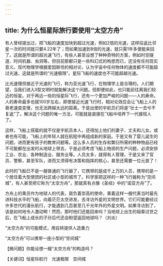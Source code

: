 ```yaml
---
---
---
```

title: 为什么恒星际旅行要使用“太空方舟”
---




有人曾经提出过，把飞船的速度加快到超过光速，例如2倍的光速，这样往返比邻星一次的时间就只要4.22年了；而如果加速到8倍的光速，就只需1年多便能来回了。这就是所谓的超光速飞行，有些人甚至设想了种种奇特的方案，例如时空隧道、时间机器、虫洞等。但目前那都只是一些科幻式的构思而已，还没有任何现实意义。现代物理学根据爱因斯坦的相对论，认为宇宙中任何物体的速度都不可能超过光速，这就是所谓的“光速极限”。星际飞船的速度也不可能超越光速。

比光速慢但接近于光速的飞行，称为亚光速飞行，在物理学上是合理的。人们期望，当我们进入Ⅱ型文明时就能解决这个问题。但即便如此，也只能前往离我们较近的恒星。对于再远一些的恒星际飞行，还有一个更加严峻的问题——人的寿命。人的寿命最多也就100岁左右，即使接近光速飞行时，相对论效应会让飞船上人的衰老速度变慢，也无法跨越太远的距离。于是出使的宇航员们将是“壮士一去兮不复返”了。解决这个问题的唯一方法，可能就是直接在飞船中培养下一代接班人了。

这样，飞船上搭载的就不仅是宇航员本人，还得加上他们的妻子、丈夫和儿女。或者也有可能，飞船上的年轻人就在航程中再组成新的家庭。于是又有了婴儿诞生的问题，进而更有孩子的教育问题等。这么多人员的生存和繁衍所需的种种物品已经不可能都在出发时从地球上带去，于是必须考虑飞船上物资的生产问题，必须安排工业、农业、各种制造业、服务业等。人员太多，就得有人管理，于是又来了官员、警察，甚至军队，进而又须得有决策和指挥的核心，甚至还需要一位元首了！

此时的飞船已不是一艘普通的飞行器了，它携带的是成千上万的人员，携带的是一个居住着大型使团的社区或小型的城市了。科学家把这样的一种飞行器称为“空间城”，有人甚至把它称为“太空方舟”，那就真有点像《圣经》中的“诺亚方舟”了。

方舟上的乘员作为地球人的代表，肩负着崇高的使命，乘着这样一艘代表当时最先进科技水平的飞船，向着茫茫太空进发，去寻访外星的文明世界。它们可能要经过许多世代的漫长航行，才能遇到几百甚至几千光年外的外星文明。如果寻访到了，该是如何地令人激动啊！然而，那时他们还能回来吗？当地球上出生的祖辈过世之后，在飞船上成长的子孙后代还会盼望返回地球吗？（刘炎）

“太空方舟”的可能模式，用自转提供人造重力



“太空方舟”可以携带一座小型的“空间城”





【微问题】你能设想一艘“太空方舟”的构造吗？

【关键词】恒星际航行　光速极限　空间城